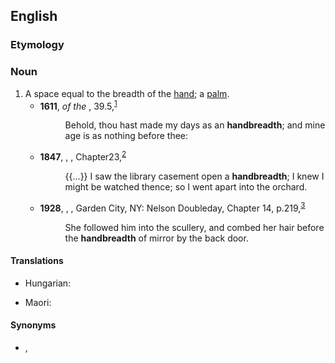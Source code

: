 ==English==

===Etymology===
{{compound|en|hand|breadth}}

===Noun===
{{en-noun}}

# A space equal to the breadth of the [[hand]]; a [[palm]].
#* '''1611''', ''{{w|King James Version}} of the {{w|Bible}}'', {{w|Book of Psalms|Psalm}} 39.5,<sup>[https://www.biblegateway.com/passage/?search=Psalm+39&version=KJV]</sup>
#*: Behold, thou hast made my days as an '''handbreadth'''; and mine age is as nothing before thee:
#* '''1847''', {{w|Charlotte Brontë}}, ''{{w|Jane Eyre}}'', Chapter{{nbsp}}23,<sup>[http://www.gutenberg.org/files/1260/1260-h/1260-h.htm]</sup>
#*: {{...}} I saw the library casement open a '''handbreadth'''; I knew I might be watched thence; so I went apart into the orchard.
#* '''1928''', {{w|D. H. Lawrence}}, ''{{w|Lady Chatterley's Lover|Lady Chatterley’s Lover}}'', Garden City, NY: Nelson Doubleday, Chapter 14, p.{{nbsp}}219,<sup>[https://archive.org/details/ladychatterleysllawr00lawr]</sup>
#*: She followed him into the scullery, and combed her hair before the '''handbreadth''' of mirror by the back door.

====Translations====
{{trans-top|A measurement - the width of a hand}}
* Hungarian: {{t+|hu|tenyérnyi}}
{{trans-mid}}
* Maori: {{t|mi|whānuitanga ringa }}
{{trans-bottom}}

====Synonyms====
* {{qual|Judaism}} {{l|en|tefach}}, {{l|en|tefah}}